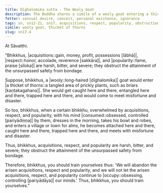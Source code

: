 ```yaml
---
title: Dīghalomika sutta - The Wooly Goat
description: The Buddha shares a simile of a wooly goat entering a thicket of thorns to explain how acquisitions, respect, and popularity are harsh, bitter, and severe, obstructing the attainment of the unsurpassed safety from bondage.
fetter: sensual desire, conceit, personal existence, ignorance
tags: sn, sn12-21, sn17, acquisitions, respect, popularity, obstruction, wooly goat, thicket of thorns, misfortune, disaster, entangled, trapped
simile: wooly goat, thicket of thorns
slug: sn17.4
---
```


At Sāvatthi.

"Bhikkhus, |acquisitions::gain, money, profit, possessions [lābhā]|, |respect::honor, accolade, reverence [sakkāra]|, and |popularity::fame, praise [siloka]| are harsh, bitter, and severe; they obstruct the attainment of the unsurpassed safety from bondage.

Suppose, bhikkhus, a |wooly::long-haired [dīghalomika]| goat would enter \|a thicket of thorns::a tangled area of prickly plants, such as briars [kaṇṭakagahana]|. She would get caught here and there, entangled here and there, trapped here and there, and would come to meet misfortune and disaster.

So too, bhikkhus, when a certain bhikkhu, overwhelmed by acquisitions, respect, and popularity, with his mind |consumed::obsessed, controlled [pariyādiṇṇa]| by them, dresses in the morning, takes his bowl and robes, and enters a village or town for alms, he becomes attached here and there, caught here and there, trapped here and there, and meets with misfortune and disaster.

Thus, bhikkhus, acquisitions, respect, and popularity are harsh, bitter, and severe; they obstruct the attainment of the unsurpassed safety from bondage.

Therefore, bhikkhus, you should train yourselves thus: 'We will abandon the arisen acquisitions, respect and popularity, and we will not let the arisen acquisitions, respect, and popularity continue to |occupy::obsessing, controlling [pariyādāya]| our minds.' Thus, bhikkhus, you should train yourselves."
